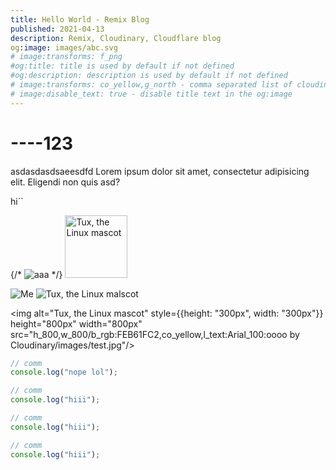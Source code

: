 ```yaml
---
title: Hello World - Remix Blog
published: 2021-04-13
description: Remix, Cloudinary, Cloudflare blog
og:image: images/abc.svg
# image:transforms: f_png
#og:title: title is used by default if not defined
#og:description: description is used by default if not defined
# image:transforms: co_yellow,g_north - comma separated list of cloudinary transforms
# image:disable_text: true - disable title text in the og:image
---
```


# ----123

asdasdasdsaeesdfd
Lorem ipsum dolor sit amet, consectetur adipisicing elit. Eligendi non quis
asd?

<Test/>
hi``

{/* ![aaa](images/abc.svg) */}
<img src='images/test.jpg' alt="Tux, the Linux mascot" height="100" width="100" />

 ![Me](h_800,w_800/images/test.jpg)
 ![Tux, the Linux malscot](images/abc.svg) 

<img alt="Tux, the Linux mascot"  style={{height: "300px", width: "300px"}} height="800px" width="800px" src="h_800,w_800/b_rgb:FEB61FC2,co_yellow,l_text:Arial_100:oooo by Cloudinary/images/test.jpg"/>

```ts
// comm
console.log("nope lol");
```
```ts
// comm
console.log("hiii");
```
```ts
// comm
console.log("hiii");
```
```ts
// comm
console.log("hiii");
```